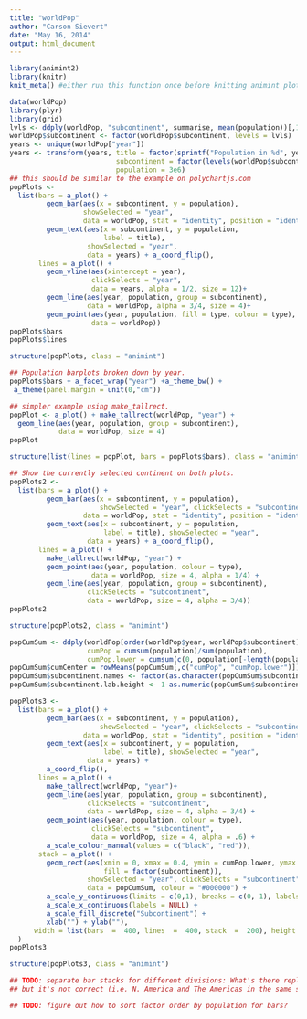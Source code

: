 ```yaml
---
title: "worldPop"
author: "Carson Sievert"
date: "May 16, 2014"
output: html_document
---
```



```r
library(animint2)
library(knitr)
knit_meta() #either run this function once before knitting animint plots or knit in a clean session
```

```r
data(worldPop)
library(plyr)
library(grid)
lvls <- ddply(worldPop, "subcontinent", summarise, mean(population))[,1]
worldPop$subcontinent <- factor(worldPop$subcontinent, levels = lvls)
years <- unique(worldPop["year"])
years <- transform(years, title = factor(sprintf("Population in %d", year)),
                          subcontinent = factor(levels(worldPop$subcontinent)[1]),
                          population = 3e6)
## this should be similar to the example on polychartjs.com
popPlots <-
  list(bars = a_plot() +
         geom_bar(aes(x = subcontinent, y = population),
                  showSelected = "year",
                  data = worldPop, stat = "identity", position = "identity") +
         geom_text(aes(x = subcontinent, y = population,
                       label = title),
                   showSelected = "year",
                   data = years) + a_coord_flip(),
       lines = a_plot() +
         geom_vline(aes(xintercept = year),
                    clickSelects = "year",
                    data = years, alpha = 1/2, size = 12)+
         geom_line(aes(year, population, group = subcontinent),
                   data = worldPop, alpha = 3/4, size = 4)+
         geom_point(aes(year, population, fill = type, colour = type),
                    data = worldPop))
popPlots$bars
popPlots$lines
```

```r
structure(popPlots, class = "animint")
```


```r
## Population barplots broken down by year.
popPlots$bars + a_facet_wrap("year") +a_theme_bw() + 
 a_theme(panel.margin = unit(0,"cm"))
```

```r
## simpler example using make_tallrect.
popPlot <- a_plot() + make_tallrect(worldPop, "year") +
  geom_line(aes(year, population, group = subcontinent),
            data = worldPop, size = 4)
popPlot
```

```r
structure(list(lines = popPlot, bars = popPlots$bars), class = "animint")
```

```r
## Show the currently selected continent on both plots.
popPlots2 <-
  list(bars = a_plot() +
         geom_bar(aes(x = subcontinent, y = population),
                      showSelected = "year", clickSelects = "subcontinent",
                  data = worldPop, stat = "identity", position = "identity") +
         geom_text(aes(x = subcontinent, y = population,
                       label = title), showSelected = "year",
                   data = years) + a_coord_flip(),
       lines = a_plot() +
         make_tallrect(worldPop, "year") +
         geom_point(aes(year, population, colour = type),
                    data = worldPop, size = 4, alpha = 1/4) +
         geom_line(aes(year, population, group = subcontinent),
                   clickSelects = "subcontinent",
                   data = worldPop, size = 4, alpha = 3/4))
popPlots2
```

```r
structure(popPlots2, class = "animint")
```

```r
popCumSum <- ddply(worldPop[order(worldPop$year, worldPop$subcontinent),], .(year), transform, 
                   cumPop = cumsum(population)/sum(population), 
                   cumPop.lower = cumsum(c(0, population[-length(population)]))/sum(population))
popCumSum$cumCenter = rowMeans(popCumSum[,c("cumPop", "cumPop.lower")])
popCumSum$subcontinent.names <- factor(as.character(popCumSum$subcontinent)) # alphabetize
popCumSum$subcontinent.lab.height <- 1-as.numeric(popCumSum$subcontinent.names)/15

popPlots3 <-
  list(bars = a_plot() +
         geom_bar(aes(x = subcontinent, y = population),
                      showSelected = "year", clickSelects = "subcontinent",
                  data = worldPop, stat = "identity", position = "identity") +
         geom_text(aes(x = subcontinent, y = population,
                       label = title), showSelected = "year",
                   data = years) +
         a_coord_flip(),
       lines = a_plot() +
         make_tallrect(worldPop, "year")+
         geom_line(aes(year, population, group = subcontinent),
                   clickSelects = "subcontinent",
                   data = worldPop, size = 4, alpha = 3/4) +
         geom_point(aes(year, population, colour = type), 
                    clickSelects = "subcontinent",
                    data = worldPop, size = 4, alpha = .6) +
         a_scale_colour_manual(values = c("black", "red")),
       stack = a_plot() + 
         geom_rect(aes(xmin = 0, xmax = 0.4, ymin = cumPop.lower, ymax = cumPop,
                       fill = factor(subcontinent)), 
                   showSelected = "year", clickSelects = "subcontinent",
                   data = popCumSum, colour = "#000000") +
         a_scale_y_continuous(limits = c(0,1), breaks = c(0, 1), labels = NULL) + 
         a_scale_x_continuous(labels = NULL) + 
         a_scale_fill_discrete("Subcontinent") +
         xlab("") + ylab(""),
      width = list(bars  =  400, lines  =  400, stack  =  200), height = list(400)
  )
popPlots3
```

```r
structure(popPlots3, class = "animint")
```

```r
## TODO: separate bar stacks for different divisions: What's there replicates polycharts.js, 
## but it's not correct (i.e. N. America and The Americas in the same stack). 

## TODO: figure out how to sort factor order by population for bars?
```

